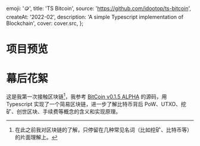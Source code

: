
  emoji: '🪙',
  title: 'TS Bitcoin',
  source: 'https://github.com/idootop/ts-bitcoin',
  createAt: '2022-02',
  description: 'A simple Typescript implementation of Blockchain',
  cover: cover.src,
};

# 项目预览


<BaseImage src={demo.src} alt="挖矿测试" />

# 幕后花絮

这是我第一次接触区块链[^1]，我参考 [BitCoin v0.1.5 ALPHA](https://github.com/idootop/bitcoin.bak/tree/master) 的源码，用 Typescript 实现了一个简易区块链，进一步了解比特币背后 PoW、UTXO、挖矿、创世区块、手续费等概念的含义和实现原理。

[^1]: 在此之前我对区块链的了解，只停留在几种常见名词（比如挖矿、比特币等）的片面理解上。
